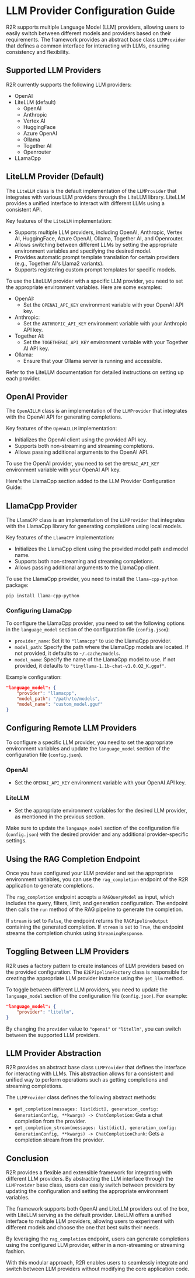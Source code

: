 # LLM Provider Configuration Guide

R2R supports multiple Language Model (LLM) providers, allowing users to easily switch between different models and providers based on their requirements. The framework provides an abstract base class `LLMProvider` that defines a common interface for interacting with LLMs, ensuring consistency and flexibility.

## Supported LLM Providers

R2R currently supports the following LLM providers:

- OpenAI
- LiteLLM (default)
  - OpenAI
  - Anthropic
  - Vertex AI
  - HuggingFace
  - Azure OpenAI
  - Ollama
  - Together AI
  - Openrouter
- LLamaCpp

## LiteLLM Provider (Default)

The `LiteLLM` class is the default implementation of the `LLMProvider` that integrates with various LLM providers through the LiteLLM library. LiteLLM provides a unified interface to interact with different LLMs using a consistent API.

Key features of the `LiteLLM` implementation:

- Supports multiple LLM providers, including OpenAI, Anthropic, Vertex AI, HuggingFace, Azure OpenAI, Ollama, Together AI, and Openrouter.
- Allows switching between different LLMs by setting the appropriate environment variables and specifying the desired model.
- Provides automatic prompt template translation for certain providers (e.g., Together AI's Llama2 variants).
- Supports registering custom prompt templates for specific models.

To use the LiteLLM provider with a specific LLM provider, you need to set the appropriate environment variables. Here are some examples:

- OpenAI:
  - Set the `OPENAI_API_KEY` environment variable with your OpenAI API key.
- Anthropic:
  - Set the `ANTHROPIC_API_KEY` environment variable with your Anthropic API key.
- Together AI:
  - Set the `TOGETHERAI_API_KEY` environment variable with your Together AI API key.
- Ollama:
  - Ensure that your Ollama server is running and accessible.

Refer to the LiteLLM documentation for detailed instructions on setting up each provider.

## OpenAI Provider

The `OpenAILLM` class is an implementation of the `LLMProvider` that integrates with the OpenAI API for generating completions.

Key features of the `OpenAILLM` implementation:

- Initializes the OpenAI client using the provided API key.
- Supports both non-streaming and streaming completions.
- Allows passing additional arguments to the OpenAI API.

To use the OpenAI provider, you need to set the `OPENAI_API_KEY` environment variable with your OpenAI API key.


Here's the LlamaCpp section added to the LLM Provider Configuration Guide:

## LlamaCpp Provider

The `LlamaCPP` class is an implementation of the `LLMProvider` that integrates with the LlamaCpp library for generating completions using local models.

Key features of the `LlamaCPP` implementation:

- Initializes the LlamaCpp client using the provided model path and model name.
- Supports both non-streaming and streaming completions.
- Allows passing additional arguments to the LlamaCpp client.

To use the LlamaCpp provider, you need to install the `llama-cpp-python` package:

```
pip install llama-cpp-python
```

### Configuring LlamaCpp

To configure the LlamaCpp provider, you need to set the following options in the `language_model` section of the configuration file (`config.json`):

- `provider_name`: Set it to `"llamacpp"` to use the LlamaCpp provider.
- `model_path`: Specify the path where the LlamaCpp models are located. If not provided, it defaults to `~/.cache/models`.
- `model_name`: Specify the name of the LlamaCpp model to use. If not provided, it defaults to `"tinyllama-1.1b-chat-v1.0.Q2_K.gguf"`.

Example configuration:

```json
"language_model": {
    "provider": "llamacpp",
    "model_path": "/path/to/models",
    "model_name": "custom_model.gguf"
}
```


## Configuring Remote LLM Providers

To configure a specific LLM provider, you need to set the appropriate environment variables and update the `language_model` section of the configuration file (`config.json`).

### OpenAI

- Set the `OPENAI_API_KEY` environment variable with your OpenAI API key.

### LiteLLM

- Set the appropriate environment variables for the desired LLM provider, as mentioned in the previous section.

Make sure to update the `language_model` section of the configuration file (`config.json`) with the desired provider and any additional provider-specific settings.

## Using the RAG Completion Endpoint

Once you have configured your LLM provider and set the appropriate environment variables, you can use the `rag_completion` endpoint of the R2R application to generate completions.

The `rag_completion` endpoint accepts a `RAGQueryModel` as input, which includes the query, filters, limit, and generation configuration. The endpoint then calls the `run` method of the RAG pipeline to generate the completion.

If `stream` is set to `False`, the endpoint returns the `RAGPipelineOutput` containing the generated completion. If `stream` is set to `True`, the endpoint streams the completion chunks using `StreamingResponse`.


## Toggling Between LLM Providers

R2R uses a factory pattern to create instances of LLM providers based on the provided configuration. The `E2EPipelineFactory` class is responsible for creating the appropriate LLM provider instance using the `get_llm` method.

To toggle between different LLM providers, you need to update the `language_model` section of the configuration file (`config.json`). For example:

```json
"language_model": {
    "provider": "litellm",
}
```

By changing the `provider` value to `"openai"` or `"litellm"`, you can switch between the supported LLM providers.

## LLM Provider Abstraction

R2R provides an abstract base class `LLMProvider` that defines the interface for interacting with LLMs. This abstraction allows for a consistent and unified way to perform operations such as getting completions and streaming completions.

The `LLMProvider` class defines the following abstract methods:

- `get_completion(messages: list[dict], generation_config: GenerationConfig, **kwargs) -> ChatCompletion`: Gets a chat completion from the provider.
- `get_completion_stream(messages: list[dict], generation_config: GenerationConfig, **kwargs) -> ChatCompletionChunk`: Gets a completion stream from the provider.


## Conclusion

R2R provides a flexible and extensible framework for integrating with different LLM providers. By abstracting the LLM interface through the `LLMProvider` base class, users can easily switch between providers by updating the configuration and setting the appropriate environment variables.

The framework supports both OpenAI and LiteLLM providers out of the box, with LiteLLM serving as the default provider. LiteLLM offers a unified interface to multiple LLM providers, allowing users to experiment with different models and choose the one that best suits their needs.

By leveraging the `rag_completion` endpoint, users can generate completions using the configured LLM provider, either in a non-streaming or streaming fashion.

With this modular approach, R2R enables users to seamlessly integrate and switch between LLM providers without modifying the core application code.